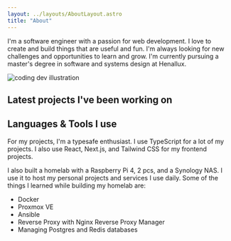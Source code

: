 ```yaml
---
layout: ../layouts/AboutLayout.astro
title: "About"
---
```



I'm a software engineer with a passion for web development. I love to create and build things that are useful and fun. I'm always looking for new challenges and opportunities to learn and grow. I'm currently pursuing a master's degree in software and systems design at Henallux.

<div>
  <img
    src="/assets/dev.svg"
    class="mx-auto sm:w-1/2"
    alt="coding dev illustration"
  />
</div>

## Latest projects I've been working on

<GithubRepo client:load />

## Languages & Tools I use

For my projects, I'm a typesafe enthusiast. I use TypeScript for a lot of my projects. I also use React, Next.js, and Tailwind CSS for my frontend projects.

I also built a homelab with a Raspberry Pi 4, 2 pcs, and a Synology NAS. I use it to host my personal projects and services I use daily. Some of the things I learned while building my homelab are:

- Docker
- Proxmox VE
- Ansible
- Reverse Proxy with Nginx Reverse Proxy Manager
- Managing Postgres and Redis databases
